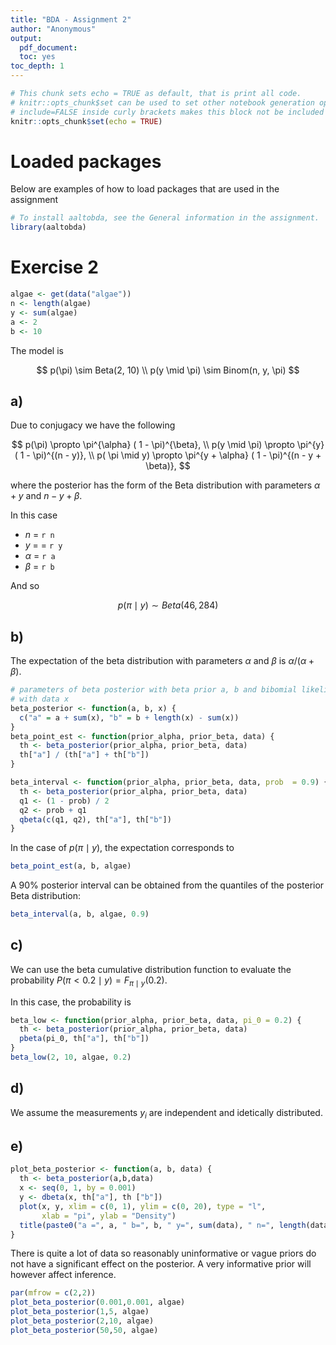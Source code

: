 ```yaml
---
title: "BDA - Assignment 2"
author: "Anonymous"
output: 
  pdf_document: 
  toc: yes
toc_depth: 1
---
```



```r
# This chunk sets echo = TRUE as default, that is print all code.
# knitr::opts_chunk$set can be used to set other notebook generation options, too.
# include=FALSE inside curly brackets makes this block not be included in the pdf.
knitr::opts_chunk$set(echo = TRUE)
```

# Loaded packages

Below are examples of how to load packages that are used in the assignment

```r
# To install aaltobda, see the General information in the assignment.
library(aaltobda)

```

# Exercise 2

```r
algae <- get(data("algae")) 
n <- length(algae)
y <- sum(algae)
a <- 2
b <- 10
```

The model is

$$
p(\pi) \sim Beta(2, 10) \\
p(y \mid \pi) \sim Binom(n, y, \pi)
$$

## a)

Due to conjugacy we have the following

$$
p(\pi) \propto \pi^{\alpha} ( 1 - \pi)^{\beta}, \\
p(y \mid \pi) \propto \pi^{y} ( 1 - \pi)^{(n - y)}, \\
p( \pi \mid y) \propto \pi^{y + \alpha} ( 1 - \pi)^{(n - y + \beta)},
$$

where the posterior has the form of the Beta distribution with parameters $\alpha + y$ and $n -y + \beta$.

In this case 

- $n$ = `r n`
- $y$ = = `r y`
- $\alpha$ = `r a`
- $\beta$ = `r b`

And so 

$$
p( \pi \mid y) \sim Beta(46, 284)
$$

## b)

The expectation of the beta distribution with parameters $\alpha$ and $\beta$ is $\alpha / (\alpha + \beta)$.

```r

# parameters of beta posterior with beta prior a, b and bibomial likelihood 
# with data x
beta_posterior <- function(a, b, x) {
  c("a" = a + sum(x), "b" = b + length(x) - sum(x))
}
beta_point_est <- function(prior_alpha, prior_beta, data) {
  th <- beta_posterior(prior_alpha, prior_beta, data)
  th["a"] / (th["a"] + th["b"])
}

beta_interval <- function(prior_alpha, prior_beta, data, prob  = 0.9) {
  th <- beta_posterior(prior_alpha, prior_beta, data)
  q1 <- (1 - prob) / 2
  q2 <- prob + q1
  qbeta(c(q1, q2), th["a"], th["b"])
}

```

In the case of $p( \pi \mid y)$, the expectation corresponds to

```r
beta_point_est(a, b, algae)
```

A 90% posterior interval can be obtained from the quantiles of the posterior Beta distribution:

```r
beta_interval(a, b, algae, 0.9)
```

## c)

We can use the beta cumulative distribution function to evaluate the probability $P(\pi < 0.2 \mid y) = F_{\pi \mid y}(0.2)$.

In this case, the probability is

```r
beta_low <- function(prior_alpha, prior_beta, data, pi_0 = 0.2) {
  th <- beta_posterior(prior_alpha, prior_beta, data)
  pbeta(pi_0, th["a"], th["b"])
}
beta_low(2, 10, algae, 0.2)
```

## d)

We assume the measurements $y_i$ are independent and idetically distributed.

## e)

```r
plot_beta_posterior <- function(a, b, data) {
  th <- beta_posterior(a,b,data)
  x <- seq(0, 1, by = 0.001)
  y <- dbeta(x, th["a"], th ["b"])
  plot(x, y, xlim = c(0, 1), ylim = c(0, 20), type = "l",
       xlab = "pi", ylab = "Density")
  title(paste0("a =", a, " b=", b, " y=", sum(data), " n=", length(data)))
}
```

There is quite a lot of data so reasonably uninformative or vague priors do not have a significant effect on the posterior. A very informative prior will however affect inference.


```r
par(mfrow = c(2,2))
plot_beta_posterior(0.001,0.001, algae)
plot_beta_posterior(1,5, algae)
plot_beta_posterior(2,10, algae)
plot_beta_posterior(50,50, algae)
```


